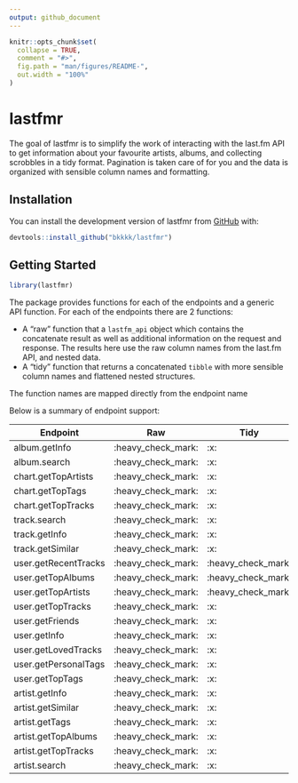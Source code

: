 ```yaml
---
output: github_document
---
```


<!-- README.md is generated from README.Rmd. Please edit that file -->

```r
knitr::opts_chunk$set(
  collapse = TRUE,
  comment = "#>",
  fig.path = "man/figures/README-",
  out.width = "100%"
)
```

# lastfmr

<!-- badges: start -->
<!-- badges: end -->

The goal of lastfmr is to simplify the work of interacting with the last.fm API to get information about your favourite artists, albums, and collecting scrobbles in a tidy format. Pagination is taken care of for you and the data is organized with sensible column names and formatting.

## Installation

You can install the development version of lastfmr from [GitHub](https://github.com/) with:

``` r
devtools::install_github("bkkkk/lastfmr")
```

## Getting Started

``` r
library(lastfmr)
```

The package provides functions for each of the endpoints and a generic API function. For each of the endpoints there are 2 functions:

* A "raw" function that a `lastfm_api` object which contains the concatenate result as well as additional information on the request and response. The results here use the raw column names from the last.fm API, and nested data.
* A "tidy" function that returns a concatenated `tibble` with more sensible column names and flattened nested structures.

The function names are mapped directly from the endpoint name

Below is a summary of endpoint support:


| Endpoint             | Raw                | Tidy               | 
|----------------------|--------------------|--------------------|
| album.getInfo        | :heavy_check_mark: | :x:                |
| album.search         | :heavy_check_mark: | :x:                |
| chart.getTopArtists  | :heavy_check_mark: | :x:                |
| chart.getTopTags     | :heavy_check_mark: | :x:                |
| chart.getTopTracks   | :heavy_check_mark: | :x:                |
| track.search         | :heavy_check_mark: | :x:                |
| track.getInfo        | :heavy_check_mark: | :x:                |
| track.getSimilar     | :heavy_check_mark: | :x:                |
| user.getRecentTracks | :heavy_check_mark: | :heavy_check_mark: |
| user.getTopAlbums    | :heavy_check_mark: | :heavy_check_mark: |
| user.getTopArtists   | :heavy_check_mark: | :heavy_check_mark: |
| user.getTopTracks    | :heavy_check_mark: | :x:                |
| user.getFriends      | :heavy_check_mark: | :x:                |
| user.getInfo         | :heavy_check_mark: | :x:                |
| user.getLovedTracks  | :heavy_check_mark: | :x:                |
| user.getPersonalTags | :heavy_check_mark: | :x:                |
| user.getTopTags      | :heavy_check_mark: | :x:                |
| artist.getInfo       | :heavy_check_mark: | :x:                |
| artist.getSimilar    | :heavy_check_mark: | :x:                |
| artist.getTags       | :heavy_check_mark: | :x:                |
| artist.getTopAlbums  | :heavy_check_mark: | :x:                |
| artist.getTopTracks  | :heavy_check_mark: | :x:                |
| artist.search        | :heavy_check_mark: | :x:                |
